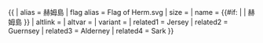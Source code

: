 {{ {{{1<noinclude>|country showdata</noinclude>}}}
| alias = 赫姆島
| flag alias = Flag of Herm.svg
| size = {{{size|}}}
| name = {{#if: {{{name|}}} | {{{name|}}} | 赫姆島 }}
| altlink = {{{altlink|}}}
| altvar = {{{altvar|}}}
| variant = {{{variant|}}}
<noinclude>
| related1 = Jersey
| related2 = Guernsey
| related3 = Alderney
| related4 = Sark
</noinclude>
}}<noinclude>
</noinclude>